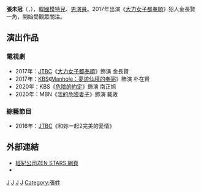 {{blpunsourced|time=2017-05-08T00:08:36+00:00}}
{{藝人
|姓名 = 張未冠
|類型 = 男演員
|圖片 = 
|圖片簡介 = 
|本名 = 
|外文名 = 장미관
|外文 = ko
|羅馬拼音 = Jang Mi Kwan
|英文名 =
|暱稱 =
|其他藝名 = 
|國籍 = {{ROK}}
|出生日期 = {{birth_date_and_age|1989|7|21}}
|出生地點 = {{KOR}}[[慶尚北道|慶尚北道]][[英陽郡|英陽郡]]
|宗教信仰 = 
|語言 = [[韓語|韓語]]
|職業 = [[模特兒|模特兒]]、[[演員|演員]]
|教育程度 = [[大慶大學|大慶大學]]
|出道作品 = [[大力女子都奉順|大力女子都奉順]]
|出道日期 = 
|代表作品 = 
|活躍年代 =
|唱片公司 = 
|經紀公司 = ZEN STARS
|網站 = 
}}
{{Infobox Korean name   
|hangul = 장미관
|hanja = {{linktext|張|未|冠}}   
}} 

'''張未冠'''（{{lang-ko|장미관}}，{{bd|1989年|7月21日}}），[[韓國|韓國]][[模特兒|模特兒]]、[[男演員|男演員]]。2017年出演《[[大力女子都奉順|大力女子都奉順]]》犯人金長賢一角，開始受觀眾關注。

== 演出作品 ==
=== 電視劇 ===
*2017年：[[JTBC|JTBC]]《[[大力女子都奉順|大力女子都奉順]]》飾演 金長賢
*2017年：[[KBS|KBS]]《[[Manhole：夢遊仙境的奉弼|Manhole：夢遊仙境的奉弼]]》飾演 朴在賢
*2020年：KBS《[[危險的約定|危險的約定]]》飾演 南正旭
* 2020年：MBN《[[我的危險妻子_(韓國電視劇)|我的危險妻子]]》飾演 載政

=== 綜藝節目 ===
*2016年：[[JTBC|JTBC]]《和妳一起2完美的愛情》

== 外部連結 ==
*[https://web.archive.org/web/20170408172250/http://www.zenstars.co.kr/ 經紀公司ZEN STARS 網頁]{{ko}}
*{{Instagram|rosei_j}}{{ko}}

[[Category:韓國電視演員|J]]
[[Category:韓國男性模特兒|J]]
[[Category:慶尚北道出身人物|J]]
[[Category:慶山市出身人物|J]]
[[Category:張姓|Category:張姓]]